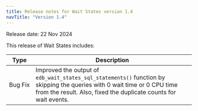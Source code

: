 ```yaml
---
title: Release notes for Wait States version 1.4
navTitle: "Version 1.4"
---
```

Release date: 22 Nov 2024

This release of Wait States includes:

| Type         | Description                                                                                                                                                                                  |
|--------------|----------------------------------------------------------------------------------------------------------------------------------------------------------------------------------------------|
| Bug&nbsp;Fix | Improved the output of `edb_wait_states_sql_statements()` function by skipping the queries with 0 wait time or 0 CPU time from the result. Also, fixed the duplicate counts for wait events. |
